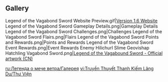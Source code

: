 {{Event Tabs|story=0}}
==Gallery==
<gallery>
Legend of the Vagabond Sword Website Preview.gif|[https://webstatic-sea.mihoyo.com/ys/event/e20210603prepage/index.html?utm_source=officialweb&utm_medium=news#/ Version 1.6 Website]
Legend of the Vagabond Sword Gameplay Details.png|Gameplay Details
Legend of the Vagabond Sword Challenges.png|Challenges
Legend of the Vagabond Sword Flairs.png|Flairs
Legend of the Vagabond Sword Points and Rewards.png|Points and Rewards
Legend of the Vagabond Sword Event Rewards.png|Event Rewards
Enemy Hilichurl Slime Geovishap Hatchling Vagabond Sword.png|[https://bbs.mihoyo.com/ys/article/6965001 Legend of the Vagabound Sword - Official artwork (CN)]
</gallery>

[[ru:Легенда о мече ветра/Галерея]]
[[vi:Truyền Thuyết Thanh Kiếm Lãng Du/Thư Viện]]